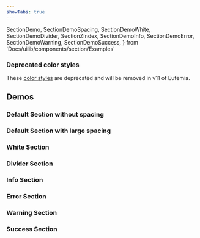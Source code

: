 ```yaml
---
showTabs: true
---
```


  SectionDemo,
  SectionDemoSpacing,
  SectionDemoWhite,
  SectionDemoDivider,
  SectionZIndex,
  SectionDemoInfo,
  SectionDemoError,
  SectionDemoWarning,
  SectionDemoSuccess,
} from 'Docs/uilib/components/section/Examples'

### Deprecated color styles

These [color styles](/uilib/components/section/deprecated/) are deprecated and will be removed in v11 of Eufemia.

## Demos

### Default Section without spacing

<SectionDemo />

### Default Section with large spacing

<SectionDemoSpacing />

### White Section

<SectionDemoWhite />

### Divider Section

<SectionDemoDivider />

### Info Section

<SectionDemoInfo />

### Error Section

<SectionDemoError />

### Warning Section

<SectionDemoWarning />

### Success Section

<SectionDemoSuccess />

<VisualTest>
  <SectionZIndex />
</VisualTest>
